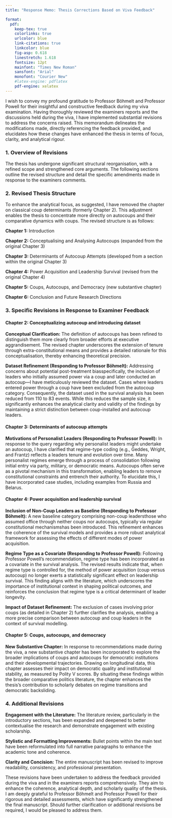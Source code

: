 ```yaml
---
title: "Response Memo: Thesis Corrections Based on Viva Feedback"

format: 
  pdf:
    keep-tex: true
    colorlinks: true
    urlcolor: blue
    link-citations: true
    linkcolor: blue
    fig-asp: 0.618
    linestretch: 1.618
    fontsize: 12pt
    mainfont: "Times New Roman"
    sansfont: "Arial"
    monofont: "Courier New"
    #latex-engine: pdflatex
    pdf-engine: xelatex
---
```


I wish to convey my profound gratitude to Professor Böhmelt and Professor Powell
for their insightful and constructive feedback during my viva examination. Having
thoroughly reviewed the examiners reports and the discussions held during the
viva, I have implemented substantial revisions to address the concerns raised.
This memorandum delineates the modifications made, directly referencing the
feedback provided, and elucidates how these changes have enhanced the thesis in
terms of focus, clarity, and analytical rigour.

### 1. Overview of Revisions

The thesis has undergone significant structural reorganisation, with a refined
scope and strengthened core arguments. The following sections outline the revised
structure and detail the specific amendments made in response to the examiners
comments.

### 2. Revised Thesis Structure

To enhance the analytical focus, as suggested, I have removed the chapter on
classical coup determinants (formerly Chapter 2). This adjustment enables the
thesis to concentrate more directly on autocoups and their comparative dynamics
with coups. The revised structure is as follows:

**Chapter 1:** Introduction

**Chapter 2:** Conceptualising and Analysing Autocoups (expanded from the
original Chapter 3)

**Chapter 3:** Determinants of Autocoup Attempts (developed from a section within
the original Chapter 3)

**Chapter 4:** Power Acquisition and Leadership Survival (revised from the
original Chapter 4)

**Chapter 5:** Coups, Autocoups, and Democracy (new substantive chapter)

**Chapter 6:** Conclusion and Future Research Directions

### 3. Specific Revisions in Response to Examiner Feedback

#### Chapter 2: Conceptualizing autocoup and introducing dataset

**Conceptual Clarification:** The definition of autocoups has been refined to
distinguish them more clearly from broader efforts at executive aggrandisement.
The revised chapter underscores the extension of tenure through
extra-constitutional means and provides a detailed rationale for this
conceptualisation, thereby enhancing theoretical precision.

**Dataset Refinement (Responding to Professor Böhmelt):** Addressing concerns
about potential post-treatment biasspecifically, the inclusion of leaders who
initially assumed power via a coup and later conducted an autocoup—I have
meticulously reviewed the dataset. Cases where leaders entered power through a
coup have been excluded from the autocoup category. Consequently, the dataset
used in the survival analysis has been reduced from 110 to 83 events. While this
reduces the sample size, it significantly enhances the analytical clarity and
validity of the findings by maintaining a strict distinction between
coup-installed and autocoup leaders.

#### Chapter 3: Determinants of autocoup attempts

**Motivations of Personalist Leaders (Responding to Professor Powell):** In
response to the query regarding why personalist leaders might undertake an
autocoup, I have clarified that regime-type coding (e.g., Geddes, Wright, and
Frantz) reflects a leaders tenure and evolution over time. Many personalist
regimes emerge through a process of consolidation following initial entry via
party, military, or democratic means. Autocoups often serve as a pivotal
mechanism in this transformation, enabling leaders to remove constitutional
constraints and entrench their authority. To elucidate this, I have incorporated
case studies, including examples from Russia and Belarus.

#### Chapter 4: Power acquisition and leadership survival

**Inclusion of Non-Coup Leaders as Baseline (Responding to Professor Böhmelt):**
A new baseline category comprising non-coup leadersthose who assumed office
through neither coups nor autocoups, typically via regular constitutional
mechanismshas been introduced. This refinement enhances the coherence of the
survival models and provides a more robust analytical framework for assessing the
effects of different modes of power acquisition.

**Regime Type as a Covariate (Responding to Professor Powell):** Following
Professor Powell's recommendation, regime type has been incorporated as a
covariate in the survival analysis. The revised results indicate that, when
regime type is controlled for, the method of power acquisition (coup versus
autocoup) no longer exerts a statistically significant effect on leadership
survival. This finding aligns with the literature, which underscores the
importance of institutional context in shaping political outcomes, and reinforces
the conclusion that regime type is a critical determinant of leader longevity.

**Impact of Dataset Refinement:** The exclusion of cases involving prior coups
(as detailed in Chapter 2) further clarifies the analysis, enabling a more
precise comparison between autocoup and coup leaders in the context of survival
modelling.

#### Chapter 5: Coups, autocoups, and democracy

**New Substantive Chapter:** In response to recommendations made during the viva,
a new substantive chapter has been incorporated to explore the broader
implications of coups and autocoups for democratic institutions and their
developmental trajectories. Drawing on longitudinal data, this chapter assesses
their impact on democratic quality and institutional stability, as measured by
Polity V scores. By situating these findings within the broader comparative
politics literature, the chapter enhances the thesis’s contribution to scholarly
debates on regime transitions and democratic backsliding.

### 4. Additional Revisions

**Engagement with the Literature:** The literature review, particularly in the
introductory sections, has been expanded and deepened to better contextualise the
research and demonstrate engagement with existing scholarship.

**Stylistic and Formatting Improvements:** Bullet points within the main text
have been reformulated into full narrative paragraphs to enhance the academic
tone and coherence.

**Clarity and Concision:** The entire manuscript has been revised to improve
readability, consistency, and professional presentation.

These revisions have been undertaken to address the feedback provided during the
viva and in the examiners reports comprehensively. They aim to enhance the
coherence, analytical depth, and scholarly quality of the thesis. I am deeply
grateful to Professor Böhmelt and Professor Powell for their rigorous and
detailed assessments, which have significantly strengthened the final manuscript.
Should further clarification or additional revisions be required, I would be
pleased to address them.
